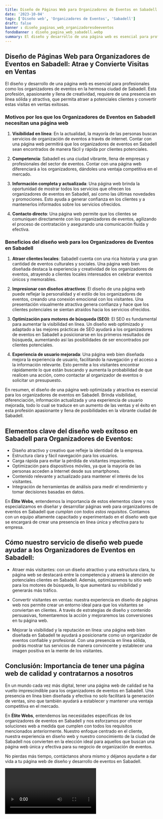 ```yaml
---
title: Diseño de Páginas Web para Organizadores de Eventos en Sabadell
date: '2023-10-04'
tags: ['Diseño web', 'Organizadores de Eventos', 'Sabadell']
draft: false
banner : diseño_paginas_web_organizadoresdeeventos
fondoBanner : diseño_pagina_web_sabadell.webp
summary: El diseño y desarrollo de una página web es esencial para profesionales como los organizadores de eventos en la hermosa ciudad de Sabadell. Esta profesión, apasionante y llena de creatividad, requiere de una presencia en línea sólida y atractiva, que permita atraer a potenciales clientes y convertir estas visitas en ventas exitosas.
---
```


## **Diseño de Páginas Web para Organizadores de Eventos en Sabadell: Atrae y Convierte Visitas en Ventas**

El diseño y desarrollo de una página web es esencial para profesionales como los organizadores de eventos en la hermosa ciudad de Sabadell. Esta profesión, apasionante y llena de creatividad, requiere de una presencia en línea sólida y atractiva, que permita atraer a potenciales clientes y convertir estas visitas en ventas exitosas.

### **Motivos por los que los Organizadores de Eventos en Sabadell necesitan una página web**

1. **Visibilidad en línea**: En la actualidad, la mayoría de las personas buscan servicios de organización de eventos a través de internet. Contar con una página web permitirá que los organizadores de eventos en Sabadell sean encontrados de manera fácil y rápida por clientes potenciales.

2. **Competencia**: Sabadell es una ciudad vibrante, llena de empresas y profesionales del sector de eventos. Contar con una página web diferenciará a los organizadores, dándoles una ventaja competitiva en el mercado.

3. **Información completa y actualizada**: Una página web brinda la oportunidad de mostrar todos los servicios que ofrecen los organizadores de eventos en Sabadell, así como las últimas novedades y promociones. Esto ayuda a generar confianza en los clientes y a mantenerlos informados sobre los servicios ofrecidos.

4. **Contacto directo**: Una página web permite que los clientes se comuniquen directamente con los organizadores de eventos, agilizando el proceso de contratación y asegurando una comunicación fluida y efectiva.

### **Beneficios del diseño web para los Organizadores de Eventos en Sabadell**

1. **Atraer clientes locales**: Sabadell cuenta con una rica historia y una gran cantidad de eventos culturales y sociales. Una página web bien diseñada destaca la experiencia y creatividad de los organizadores de eventos, atrayendo a clientes locales interesados en celebrar eventos únicos y memorables.

2. **Impresionar con diseños atractivos**: El diseño de una página web puede reflejar la personalidad y el estilo de los organizadores de eventos, creando una conexión emocional con los visitantes. Una presentación visualmente atractiva genera confianza y hace que los clientes potenciales se sientan atraídos hacia los servicios ofrecidos.

3. **Optimización para motores de búsqueda (SEO)**: El SEO es fundamental para aumentar la visibilidad en línea. Un diseño web optimizado y adaptado a las mejores prácticas de SEO ayudará a los organizadores de eventos en Sabadell a posicionarse en los primeros resultados de búsqueda, aumentando así las posibilidades de ser encontrados por clientes potenciales.

4. **Experiencia de usuario mejorada**: Una página web bien diseñada mejora la experiencia de usuario, facilitando la navegación y el acceso a la información relevante. Esto permite a los visitantes encontrar rápidamente lo que están buscando y aumenta la probabilidad de que realicen una acción, como contactar al organizador de eventos o solicitar un presupuesto.

En resumen, el diseño de una página web optimizada y atractiva es esencial para los organizadores de eventos en Sabadell. Brinda visibilidad, diferenciación, información actualizada y una experiencia de usuario mejorada, todo lo cual se traduce en un aumento de las ventas y el éxito en esta profesión apasionante y llena de posibilidades en la vibrante ciudad de Sabadell.

<GifSeo />

<Cta />

## Elementos clave del diseño web exitoso en Sabadell para Organizadores de Eventos:

- Diseño atractivo y creativo que refleje la identidad de la empresa.
- Estructura clara y fácil navegación para los usuarios.
- Carga rápida para evitar la pérdida de visitantes impacientes.
- Optimización para dispositivos móviles, ya que la mayoría de las personas acceden a Internet desde sus smartphones.
- Contenido relevante y actualizado para mantener el interés de los visitantes.
- Integración de herramientas de análisis para medir el rendimiento y tomar decisiones basadas en datos.

En **Élite Webs**, entendemos la importancia de estos elementos clave y nos especializamos en diseñar y desarrollar páginas web para organizadores de eventos en Sabadell que *cumplan con todos estos requisitos*. Contamos con un equipo altamente capacitado y experimentado en el diseño web que se encargará de crear una presencia en línea única y efectiva para tu empresa.

## Cómo nuestro servicio de diseño web puede ayudar a los Organizadores de Eventos en Sabadell:

- Atraer más visitantes: con un diseño atractivo y una estructura clara, tu página web se destacará entre la competencia y atraerá la atención de potenciales clientes en Sabadell. Además, optimizaremos tu sitio web para los motores de búsqueda, lo que aumentará su visibilidad y generarás más tráfico.

- Convertir visitantes en ventas: nuestra experiencia en diseño de páginas web nos permite crear un entorno ideal para que los visitantes se conviertan en clientes. A través de estrategias de diseño y contenido persuasivas, fomentaremos la acción y mejoraremos las conversiones en tu página web.

- Mejorar la visibilidad y la reputación en línea: una página web bien diseñada en Sabadell te ayudará a posicionarte como un organizador de eventos confiable y profesional. Con una presencia en línea sólida, podrás mostrar tus servicios de manera convincente y establecer una imagen positiva en la mente de los visitantes.

## Conclusión: Importancia de tener una página web de calidad y contratarnos a nosotros

En un mundo cada vez más digital, tener una página web de calidad se ha vuelto imprescindible para los organizadores de eventos en Sabadell. Una presencia en línea bien diseñada y efectiva no solo facilitará la generación de ventas, sino que también ayudará a establecer y mantener una ventaja competitiva en el mercado.

En **Élite Webs**, entendemos las necesidades específicas de los organizadores de eventos en Sabadell y nos esforzamos por ofrecer soluciones web a medida que cumplen con todos los requisitos mencionados anteriormente. Nuestro enfoque centrado en el cliente, nuestra experiencia en diseño web y nuestro conocimiento de la ciudad de Sabadell nos convierten en la elección ideal para aquellos que buscan una página web única y efectiva para su negocio de organización de eventos.

No pierdas más tiempo, contáctanos ahora mismo y déjanos ayudarte a dar vida a tu página web de diseño y desarrollo de eventos en Sabadell.

<Video />

<CtaBot job='Organizadores de Eventos' city='Sabadell'/>

<Gmaps query='Sabadell+españa+maps' />